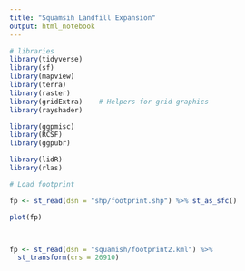 ```yaml
---
title: "Squamsih Landfill Expansion"
output: html_notebook
---
```



```r
# libraries
library(tidyverse)
library(sf)
library(mapview)
library(terra)
library(raster)
library(gridExtra)    # Helpers for grid graphics
library(rayshader)

library(ggpmisc)
library(RCSF)
library(ggpubr)

library(lidR)
library(rlas)
```

```r
# Load footprint

fp <- st_read(dsn = "shp/footprint.shp") %>% st_as_sfc()

plot(fp)



fp <- st_read(dsn = "squamish/footprint2.kml") %>% 
  st_transform(crs = 26910)



```

